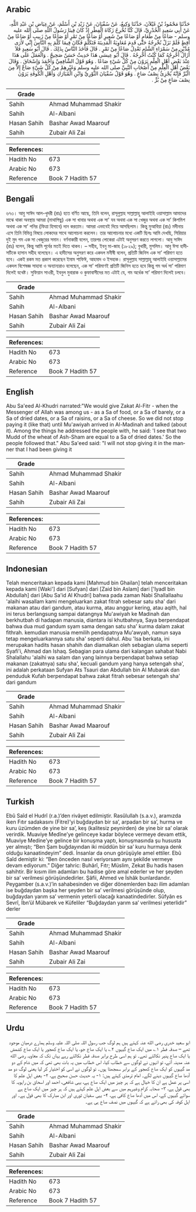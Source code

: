 ## Arabic


<div dir="rtl" lang="ar" style={{fontSize:'larger',backgroundColor:'#f8f9fa',padding:20}}>
حَدَّثَنَا مَحْمُودُ بْنُ غَيْلاَنَ، حَدَّثَنَا وَكِيعٌ، عَنْ سُفْيَانَ، عَنْ زَيْدِ بْنِ أَسْلَمَ، عَنْ عِيَاضِ بْنِ عَبْدِ اللَّهِ، عَنْ أَبِي سَعِيدٍ الْخُدْرِيِّ، قَالَ كُنَّا نُخْرِجُ زَكَاةَ الْفِطْرِ إِذْ كَانَ فِينَا رَسُولُ اللَّهِ صلى الله عليه وسلم - صَاعًا مِنْ طَعَامٍ أَوْ صَاعًا مِنْ شَعِيرٍ أَوْ صَاعًا مِنْ تَمْرٍ أَوْ صَاعًا مِنْ زَبِيبٍ أَوْ صَاعًا مِنْ أَقِطٍ فَلَمْ نَزَلْ نُخْرِجُهُ حَتَّى قَدِمَ مُعَاوِيَةُ الْمَدِينَةَ فَتَكَلَّمَ فَكَانَ فِيمَا كَلَّمَ بِهِ النَّاسَ إِنِّي لأَرَى مُدَّيْنِ مِنْ سَمْرَاءِ الشَّامِ تَعْدِلُ صَاعًا مِنْ تَمْرٍ ‏.‏ قَالَ فَأَخَذَ النَّاسُ بِذَلِكَ ‏.‏ قَالَ أَبُو سَعِيدٍ فَلاَ أَزَالُ أُخْرِجُهُ كَمَا كُنْتُ أُخْرِجُهُ ‏.‏ قَالَ أَبُو عِيسَى هَذَا حَدِيثٌ حَسَنٌ صَحِيحٌ ‏.‏ وَالْعَمَلُ عَلَى هَذَا عِنْدَ بَعْضِ أَهْلِ الْعِلْمِ يَرَوْنَ مِنْ كُلِّ شَيْءٍ صَاعًا ‏.‏ وَهُوَ قَوْلُ الشَّافِعِيِّ وَأَحْمَدَ وَإِسْحَاقَ ‏.‏ وَقَالَ بَعْضُ أَهْلِ الْعِلْمِ مِنْ أَصْحَابِ النَّبِيِّ صلى الله عليه وسلم وَغَيْرِهِمْ مِنْ كُلِّ شَيْءٍ صَاعٌ إِلاَّ مِنَ الْبُرِّ فَإِنَّهُ يُجْزِئُ نِصْفُ صَاعٍ ‏.‏ وَهُوَ قَوْلُ سُفْيَانَ الثَّوْرِيِّ وَابْنِ الْمُبَارَكِ وَأَهْلِ الْكُوفَةِ يَرَوْنَ نِصْفَ صَاعٍ مِنْ بُرٍّ ‏.‏
</div>
<div style={{backgroundColor:'#f8f9fa',padding:20, marginBottom: 10}}><table> <thead> <tr> <th>Grade</th> <th></th> </tr> </thead> <tbody> <tr><td>Sahih</td><td>Ahmad Muhammad Shakir</td></tr><tr><td>Sahih</td><td>Al-Albani</td></tr><tr><td>Hasan Sahih</td><td>Bashar Awad Maarouf</td></tr><tr><td>Sahih</td><td>Zubair Ali Zai</td></tr></tbody></table><table> <thead> <tr> <th>References:</th> <th></th> </tr> </thead> <tbody><tr><td>Hadith No</td><td>673</td></tr><tr><td>Arabic No</td><td>673</td></tr><tr><td>Reference</td><td>Book 7 Hadith 57</td></tr></tbody></table></div>

## Bengali


<div dir="ltr" lang="bn" style={{fontSize:'larger',backgroundColor:'#f8f9fa',padding:20}}>
৬৭৩। আবু সাঈদ আল-খুদরী (রাঃ) হতে বর্ণিত আছে, তিনি বলেন, রাসূলুল্লাহ সাল্লাল্লাহু আলাইহি ওয়াসাল্লাম আমাদের মাঝে থাকা অবস্থায় আমরা (মাথাপিছু) এক সা খাবার অথবা এক সা' যব অথবা এক সা খেজুর অথবা এক সা’ কিশমিশ অথবা এক সা’ পনির (ফিত্রা হিসাবে) দান করতাম। আমরা এভাবেই দিয়ে আসছিলাম। কিন্তু মুআবিয়া (রাঃ) মদীনায় এসে তিনি বিভিন্ন বিষয়ে লোকদের সাথে আলোচনা করলেন। তার আলোচনার মধ্যে একটি ছিলঃ আমি দেখছি, সিরিয়ার দুই মুদ গম এক সা খেজুরের সমান। বর্ণনাকারী বলেন, তারপর লোকেরা এটাই অনুসরণ করতে লাগলো। আবু সাঈদ (রাঃ) বলেন, কিন্তু আমি পূর্বের মতই দিতে থাকব। – সহীহ, ইবনু মা-জাহ (১৮২৯); বুখারী, মুসলিম। আবু ঈসা হাদীসটিকে হাসান সহীহ বলেছেন। এ হাদীসের অনুসরণ করে একদল মনীষী বলেন, প্রতিটি জিনিস এক সা’ পরিমাণ হতে হবে। একই রকম মত প্রকাশ করেছেন ইমাম শাফিঈ, আহমাদ ও ইসহাক। রাসূলুল্লাহ সাল্লাল্লাহু আলাইহি ওয়াসাল্লামের একদল বিশেষজ্ঞ সাহাবা ও অন্যান্যরাও বলেছেন, এক সা’ পরিমাণই প্রতিটি জিনিস হতে হবে কিন্তু গম অর্ধ সা’ পরিমাণ দিলেই যথেষ্ট। সুফিয়ান সাওরী, ইবনুল মুবারাক ও কুফাবাসীদের মত এটাই যে, গম অর্ধেক সা’ পরিমাণ দিলেই চলবে।
</div>
<div style={{backgroundColor:'#f8f9fa',padding:20, marginBottom: 10}}><table> <thead> <tr> <th>Grade</th> <th></th> </tr> </thead> <tbody> <tr><td>Sahih</td><td>Ahmad Muhammad Shakir</td></tr><tr><td>Sahih</td><td>Al-Albani</td></tr><tr><td>Hasan Sahih</td><td>Bashar Awad Maarouf</td></tr><tr><td>Sahih</td><td>Zubair Ali Zai</td></tr></tbody></table><table> <thead> <tr> <th>References:</th> <th></th> </tr> </thead> <tbody><tr><td>Hadith No</td><td>673</td></tr><tr><td>Arabic No</td><td>673</td></tr><tr><td>Reference</td><td>Book 7 Hadith 57</td></tr></tbody></table></div>

## English


<div dir="ltr" lang="en" style={{fontSize:'larger',backgroundColor:'#f8f9fa',padding:20}}>
Abu Sa'eed Al-Khudri narrated:"We would give Zakat Al-Fitr - when the Messenger of Allah was among us - as a Sa of food, or a Sa of barely, or a Sa of dried dates, or a Sa of raisins, or a Sa of cheese. So we did not stop paying it (like that) until Mu'awiyah arrived in Al-Madinah and talked (about it). Among the things he addressed the people with, he said: 'I see that two Mudd of the wheat of Ash-Sham are equal to a Sa of dried dates.' So the people followed that." Abu Sa'eed said: "I will not stop giving it in the manner that I had been giving it
</div>
<div style={{backgroundColor:'#f8f9fa',padding:20, marginBottom: 10}}><table> <thead> <tr> <th>Grade</th> <th></th> </tr> </thead> <tbody> <tr><td>Sahih</td><td>Ahmad Muhammad Shakir</td></tr><tr><td>Sahih</td><td>Al-Albani</td></tr><tr><td>Hasan Sahih</td><td>Bashar Awad Maarouf</td></tr><tr><td>Sahih</td><td>Zubair Ali Zai</td></tr></tbody></table><table> <thead> <tr> <th>References:</th> <th></th> </tr> </thead> <tbody><tr><td>Hadith No</td><td>673</td></tr><tr><td>Arabic No</td><td>673</td></tr><tr><td>Reference</td><td>Book 7 Hadith 57</td></tr></tbody></table></div>

## Indonesian


<div dir="ltr" lang="id" style={{fontSize:'larger',backgroundColor:'#f8f9fa',padding:20}}>
Telah menceritakan kepada kami [Mahmud bin Ghailan] telah menceritakan kepada kami [Waki'] dari [Sufyan] dari [Zaid bin Aslam] dari ['Iyadl bin Abdullah] dari [Abu Sa'id Al Khudri] bahwa pada zaman Nabi Shallallaahu 'alaihi wasallam kami mengeluarkan zakat fitrah sebesar satu sha' dari makanan atau dari gandum, atau kurma, atau anggur kering, atau aqith, hal ini terus berlangsung sampai datangnya Mu'awiyah ke Madinah dan berkhutbah di hadapan manusia, diantara isi khutbahnya, Saya berpendapat bahwa dua mud gandum syam sama dengan satu sha' kurma dalam zakat fithrah. kemudian manusia memilih pendapatnya Mu'awyah, namun saya tetap mengeluarkannya satu sha' seperti dahul. Abu 'Isa berkata, ini merupakan hadits hasan shahih dan diamalkan oleh sebagian ulama seperti Syafi'i, Ahmad dan Ishaq. Sebagian para ulama dari kalangan sahabat Nabi Shalallahu 'alaihi wa salam dan yang lainnya berpendapat bahwa setiap makanan (zakatnya) satu sha', kecuali gandum yang hanya setengah sha', ini adalah perkataan Sufyan Ats Tsauri dan Abdullah bin Al Mubarak dan penduduk Kufah berpendapat bahwa zakat fitrah sebesar setengah sha' dari gandum
</div>
<div style={{backgroundColor:'#f8f9fa',padding:20, marginBottom: 10}}><table> <thead> <tr> <th>Grade</th> <th></th> </tr> </thead> <tbody> <tr><td>Sahih</td><td>Ahmad Muhammad Shakir</td></tr><tr><td>Sahih</td><td>Al-Albani</td></tr><tr><td>Hasan Sahih</td><td>Bashar Awad Maarouf</td></tr><tr><td>Sahih</td><td>Zubair Ali Zai</td></tr></tbody></table><table> <thead> <tr> <th>References:</th> <th></th> </tr> </thead> <tbody><tr><td>Hadith No</td><td>673</td></tr><tr><td>Arabic No</td><td>673</td></tr><tr><td>Reference</td><td>Book 7 Hadith 57</td></tr></tbody></table></div>

## Turkish


<div dir="ltr" lang="tr" style={{fontSize:'larger',backgroundColor:'#f8f9fa',padding:20}}>
Ebû Saîd el Hudrî (r.a.)’den rivâyet edilmiştir. Rasûlullah (s.a.v.), aramızda iken Fıtır sadakasını (Fitre)’yi buğdaydan bir sa’, arpadan bir sa’, hurma ve kuru üzümden de yine bir sa’, keş (kalitesiz peynirden) de yine bir sa’ olarak verirdik. Muaviye Medîne’ye gelinceye kadar böylece vermeye devam ettik, Muaviye Medine’ye gelince bir konuşma yaptı, konuşmasında şu hususta yer almıştı; “Ben Şam buğdayından iki müddün bir sa’ kuru hurmaya denk olduğu kanaatindeyim” dedi. İnsanlar da onun görüşüyle amel ettiler. Ebû Saîd demiştir ki: “Ben önceden nasıl veriyorsam aynı şekilde vermeye devam ediyorum.” Diğer tahric: Buhârî, Fıtr; Müslim, Zekat Bu hadis hasen sahihtir. Bir kısım ilim adamları bu hadise göre amal ederler ve her şeyden bir sa’ verilmesi görüşündedirler. Şâfii, Ahmed ve İshâk bunlardandır. Peygamber (s.a.v.)’in sahabesinden ve diğer dönemlerden bazı ilim adamları ise buğdaydan başka her şeyden bir sa’ verilmesi görüşünde olup, buğdaydan yarım sa’ vermenin yeterli olacağı kanaatindedirler. Sûfyân es Sevrî, İbn’ül Mübarek ve Küfeliler “Buğdaydan yarım sa’ verilmesi yeterlidir” derler
</div>
<div style={{backgroundColor:'#f8f9fa',padding:20, marginBottom: 10}}><table> <thead> <tr> <th>Grade</th> <th></th> </tr> </thead> <tbody> <tr><td>Sahih</td><td>Ahmad Muhammad Shakir</td></tr><tr><td>Sahih</td><td>Al-Albani</td></tr><tr><td>Hasan Sahih</td><td>Bashar Awad Maarouf</td></tr><tr><td>Sahih</td><td>Zubair Ali Zai</td></tr></tbody></table><table> <thead> <tr> <th>References:</th> <th></th> </tr> </thead> <tbody><tr><td>Hadith No</td><td>673</td></tr><tr><td>Arabic No</td><td>673</td></tr><tr><td>Reference</td><td>Book 7 Hadith 57</td></tr></tbody></table></div>

## Urdu


<div dir="rtl" lang="ur" style={{fontSize:'larger',backgroundColor:'#f8f9fa',padding:20}}>
ابو سعید خدری رضی الله عنہ کہتے ہیں ہم لوگ جب رسول اللہ صلی اللہ علیہ وسلم ہمارے درمیان موجود تھے – صدقہ فطر ۱؎ میں ایک صاع گیہوں ۲؎ یا ایک صاع جو، یا ایک صاع کھجور یا ایک صاع کشمش یا ایک صاع پنیر نکالتے تھے۔ تو ہم اسی طرح برابر صدقہ فطر نکالتے رہے یہاں تک کہ معاویہ رضی الله عنہ مدینہ آئے، تو انہوں نے لوگوں سے خطاب کیا، اس خطاب میں یہ بات بھی تھی کہ میں شام کے دو مد گیہوں کو ایک صاع کھجور کے برابر سمجھتا ہوں۔ تو لوگوں نے اسی کو اختیار کر لیا یعنی لوگ دو مد آدھا صاع گیہوں دینے لگے۔ امام ترمذی کہتے ہیں: ۱- یہ حدیث حسن صحیح ہے، ۲- بعض اہل علم کا اسی پر عمل ہے ان کا خیال ہے کہ ہر چیز میں ایک صاع ہے، یہی شافعی، احمد اور اسحاق بن راہویہ کا بھی قول ہے، ۳- صحابہ کرام وغیرہم میں سے بعض اہل علم کہتے ہیں کہ ہر چیز میں ایک صاع ہے سوائے گیہوں کے، اس میں آدھا صاع کافی ہے، ۴- یہی سفیان ثوری اور ابن مبارک کا بھی قول ہے۔ اور اہل کوفہ کی بھی رائے ہے کہ گیہوں میں نصف صاع ہی ہے۔
</div>
<div style={{backgroundColor:'#f8f9fa',padding:20, marginBottom: 10}}><table> <thead> <tr> <th>Grade</th> <th></th> </tr> </thead> <tbody> <tr><td>Sahih</td><td>Ahmad Muhammad Shakir</td></tr><tr><td>Sahih</td><td>Al-Albani</td></tr><tr><td>Hasan Sahih</td><td>Bashar Awad Maarouf</td></tr><tr><td>Sahih</td><td>Zubair Ali Zai</td></tr></tbody></table><table> <thead> <tr> <th>References:</th> <th></th> </tr> </thead> <tbody><tr><td>Hadith No</td><td>673</td></tr><tr><td>Arabic No</td><td>673</td></tr><tr><td>Reference</td><td>Book 7 Hadith 57</td></tr></tbody></table></div>